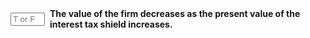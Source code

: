::: {.question-block}

<form onsubmit="event.preventDefault(); checkAnswerBox('module8_tf_q43','F')" style="display: flex; align-items: center; gap: 8px;">
  <input type="text" id="module8_tf_q43" name="module8_tf_q43" maxlength="1" placeholder="T or F" style="width: 55px;" data-correct-answer="F" /> 
  <label for="module8_tf_q43"><strong>The value of the firm decreases as the present value of the interest tax shield increases.</strong></label>
</form>

<div id="feedback-module8_tf_q43" class="feedback" data-status="" style="display:none;">
FALSE. More tax shield increases firm value, all else equal.
</div>

:::

